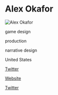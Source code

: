 # Alex Okafor

![Alex Okafor](http://onemanleft.com/wp-content/uploads/gamePageHeader_HexGambit.png)

<Skills>

game design

production

narrative design

</Skills>

<Location>

United States

</Location>

<Personal>

[Twitter](https://twitter.com/AlexOkafor)

</Personal>

<Business>

[Website](http://onemanleft.com)

[Twitter](https://twitter.com/OneManLeft)

</Business>


